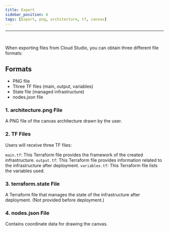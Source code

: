 ```yaml
---
title: Export
sidebar_position: 6
tags: [Export, png, architecture, tf, canvas]
---
```



<hr />
<br />

When exporting files from Cloud Studio, you can obtain three different file formats:

## Formats
- PNG file
- Three TF files (main, output, variables)
- State file (managed infrastructure)
- nodes.json file

### 1. architecture.png File
A PNG file of the canvas architecture drawn by the user.

### 2. TF Files
Users will receive three TF files:

```main.tf```: This Terraform file provides the framework of the created infrastructure.
```output.tf```: This Terraform file provides information related to the infrastructure after deployment.
```variables.tf```: This Terraform file lists the variables used.

### 3. terraform.state File
A Terraform file that manages the state of the infrastructure after deployment. (Not provided before deployment.)

### 4. nodes.json File
Contains coordinate data for drawing the canvas.